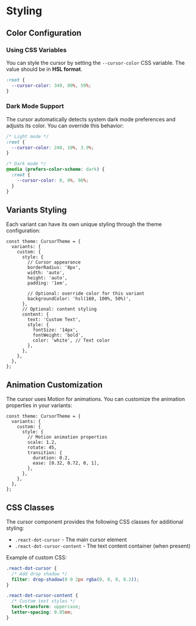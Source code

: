 # Styling

## Color Configuration

### Using CSS Variables

You can style the cursor by setting the `--cursor-color` CSS variable. The value should be in **HSL format**.

```css
:root {
  --cursor-color: 349, 80%, 59%;
}
```

### Dark Mode Support

The cursor automatically detects system dark mode preferences and adjusts its color. You can override this behavior:

```css
/* Light mode */
:root {
  --cursor-color: 240, 10%, 3.9%;
}

/* Dark mode */
@media (prefers-color-scheme: dark) {
  :root {
    --cursor-color: 0, 0%, 98%;
  }
}
```

## Variants Styling

Each variant can have its own unique styling through the theme configuration:

```tsx
const theme: CursorTheme = {
  variants: {
    custom: {
      style: {
        // Cursor appearance
        borderRadius: '8px',
        width: 'auto',
        height: 'auto',
        padding: '1em',

        // Optional: override color for this variant
        backgroundColor: 'hsl(160, 100%, 50%)',
      },
      // Optional: content styling
      content: {
        text: 'Custom Text',
        style: {
          fontSize: '14px',
          fontWeight: 'bold',
          color: 'white', // Text color
        },
      },
    },
  },
};
```

## Animation Customization

The cursor uses Motion for animations. You can customize the animation properties in your variants:

```tsx
const theme: CursorTheme = {
  variants: {
    custom: {
      style: {
        // Motion animation properties
        scale: 1.2,
        rotate: 45,
        transition: {
          duration: 0.2,
          ease: [0.32, 0.72, 0, 1],
        },
      },
    },
  },
};
```

## CSS Classes

The cursor component provides the following CSS classes for additional styling:

- `.react-dot-cursor` - The main cursor element
- `.react-dot-cursor-content` - The text content container (when present)

Example of custom CSS:

```css
.react-dot-cursor {
  /* Add drop shadow */
  filter: drop-shadow(0 0 2px rgba(0, 0, 0, 0.2));
}

.react-dot-cursor-content {
  /* Custom text styles */
  text-transform: uppercase;
  letter-spacing: 0.05em;
}
```
